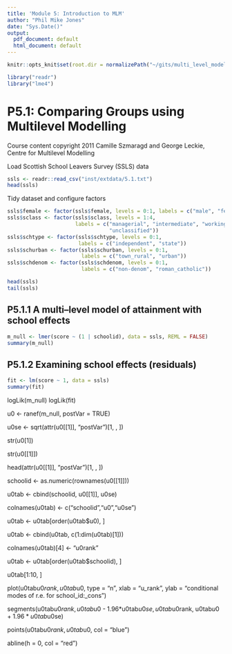 ```yaml
---
title: 'Module 5: Introduction to MLM'
author: "Phil Mike Jones"
date: "Sys.Date()"
output:
  pdf_document: default
  html_document: default
---
```


```r
knitr::opts_knit$set(root.dir = normalizePath("~/gits/multi_level_modelling/"))
```

```r
library("readr")
library("lme4")
```

# P5.1: Comparing Groups using Multilevel Modelling

Course content copyright 2011 Camille Szmaragd and George Leckie, Centre for Multilevel Modelling

Load Scottish School Leavers Survey (SSLS) data

```r
ssls <- readr::read_csv("inst/extdata/5.1.txt")
head(ssls)
```

Tidy dataset and configure factors
```r
ssls$female <- factor(ssls$female, levels = 0:1, labels = c("male", "female"))
ssls$sclass <- factor(ssls$sclass, levels = 1:4,
                      labels = c("managerial", "intermediate", "working",
                                 "unclassified"))
ssls$schtype <- factor(ssls$schtype, levels = 0:1,
                       labels = c("independent", "state"))
ssls$schurban <- factor(ssls$schurban, levels = 0:1,
                        labels = c("town_rural", "urban"))
ssls$schdenom <- factor(ssls$schdenom, levels = 0:1,
                        labels = c("non-denom", "roman_catholic"))
```

```r
head(ssls)
tail(ssls)
```

## P5.1.1 A multi--level model of attainment with school effects

```r
m_null <- lmer(score ~ (1 | schoolid), data = ssls, REML = FALSE)
summary(m_null)
```

## P5.1.2 Examining school effects (residuals)

```r
fit <- lm(score ~ 1, data = ssls)
summary(fit)
```

logLik(m_null)
logLik(fit)

u0 <- ranef(m_null, postVar = TRUE)

u0se <- sqrt(attr(u0[[1]], "postVar")[1, , ])

str(u0[1])

str(u0[[1]])

head(attr(u0[[1]], "postVar")[1, , ])

schoolid <- as.numeric(rownames(u0[[1]]))

u0tab <- cbind(schoolid, u0[[1]], u0se)

colnames(u0tab) <- c("schoolid","u0","u0se")

u0tab <- u0tab[order(u0tab$u0), ]

u0tab <- cbind(u0tab, c(1:dim(u0tab)[1]))

colnames(u0tab)[4] <- "u0rank"

u0tab <- u0tab[order(u0tab$schoolid), ]

u0tab[1:10, ]

plot(u0tab$u0rank, u0tab$u0, type = "n", xlab = "u_rank", ylab = "conditional modes of r.e. for school_id:_cons")

segments(u0tab$u0rank, u0tab$u0 - 1.96*u0tab$u0se, u0tab$u0rank, u0tab$u0 + 1.96*u0tab$u0se)

points(u0tab$u0rank, u0tab$u0, col = "blue")

abline(h = 0, col = "red")
